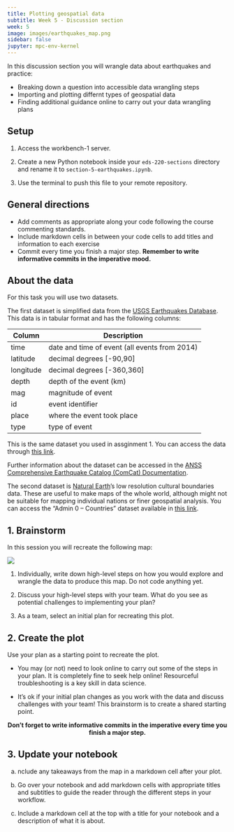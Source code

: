 ```yaml
---
title: Plotting geospatial data
subtitle: Week 5 - Discussion section
week: 5
image: images/earthquakes_map.png
sidebar: false
jupyter: mpc-env-kernel
---
```


In this discussion section you will wrangle data about earthquakes and practice:

- Breaking down a question into accessible data wrangling steps
- Importing and plotting differnt types of geospatial data
- Finding additional guidance online to carry out your data wrangling plans 


## Setup

:::{.callout-tip appearance="minimal"}
1. Access the workbench-1 server.

2. Create a new Python notebook inside your `eds-220-sections` directory and rename it to `section-5-earthquakes.ipynb`. 

3. Use the terminal to push this file to your remote repository. 
:::

## General directions
:::{.callout-tip appearance="minimal"}
- Add comments as appropriate along your code following the course commenting standards.
- Include markdown cells in between your code cells to add titles and information to each exercise
- Commit every time you finish a major step. **Remember to write informative commits in the imperative mood.**
:::

## About the data

For this task you will use two datasets. 

The first dataset is simplified data from the [USGS Earthquakes Database](https://earthquake.usgs.gov/earthquakes/search/). This data is in tabular format and has the following columns:

| Column | Description |
|------|-----|
| time |  date and time of event (all events from 2014)     |
| latitude | decimal degrees [-90,90]|
| longitude | decimal degrees [-360,360] |
| depth | depth of the event (km) |
| mag | magnitude of event  |
| id | event identifier  |
| place | where the event took place  |
| type | type of event  |

This is the same dataset you used in assginment 1. You can access the data through [this link](https://raw.githubusercontent.com/carmengg/eds220-hwk-1/main/data/earthquake_data.csv).

Further information about the dataset can be accessed in the [ANSS Comprehensive Earthquake Catalog (ComCat) Documentation](https://earthquake.usgs.gov/data/comcat/).

The second dataset is [Natural Earth](https://www.naturalearthdata.com)'s low resolution cultural boundaries data. These are useful to make maps of the whole world, although might not be suitable for mapping individual nations or finer geospatial analysis. You can access the "Admin 0 – Countries" dataset available in [this link](https://www.naturalearthdata.com/downloads/110m-cultural-vectors/).

## 1. Brainstorm

In this session you will recreate the following map:

![](/discussion-sections/images/earthquakes_map.png)

1. Individually, write down high-level steps on how you would explore and wrangle the data to produce this map. Do not code anything yet. 

2. Discuss your high-level steps with your team. What do you see as potential challenges to implementing your plan?

3. As a team, select an initial plan for recreating this plot.

## 2. Create the plot

Use your plan as a starting point to recreate the plot.

- You may (or not) need to look online to carry out some of the steps in your plan. It is completely fine to seek help online! Resourceful troubleshooting is a key skill in data science.

- It’s ok if your initial plan changes as you work with the data and discuss challenges with your team! This brainstorm is to create a shared starting point.

<p style="text-align: center;">
**Don't forget to write informative commits in the imperative every time you finish a major step.**
</p>

## 3. Update your notebook

a. nclude any takeaways from the map in a markdown cell after your plot.

b. Go over your notebook and add markdown cells with appropriate titles and subtitles to guide the reader through the different steps in your workflow. 

c. Include a markdown cell at the top with a title for your notebook and a description of what it is about.


<!--
```python

import os
import pandas as pd
import geopandas as gpd
import matplotlib.pyplot as plt

# Read in data
raw_eqk = pd.read_csv('https://raw.githubusercontent.com/carmengg/eds220-hwk-1/main/data/earthquake_data.csv')

fp = os.path.join('data','ne_110m_admin_0_countries','ne_110m_admin_0_countries.shp')
worldmap = gpd.read_file(fp)

# Select only earthquakes of magnitude geq 6.5
eqk = raw_eqk[(raw_eqk.type == 'earthquake') & (raw_eqk.mag >= 6.5)]

# Convert earthquake data into geo-df
eqk = gpd.GeoDataFrame(eqk, 
                       geometry = gpd.points_from_xy(eqk.longitude, eqk.latitude),
                       crs='EPSG:4326'
                       )

# Create plot
fig, ax = plt.subplots(figsize=(10,8))
ax.axis('off')

worldmap.plot(ax=ax,
           color='lightgrey')
eqk.plot(ax=ax,
        column='mag',
        cmap='Oranges',
        edgecolor='brown',
        legend=True,
        legend_kwds={'shrink':.6,
                    'label':'moment magnitude'})

ax.set_title('Earthquakes of magnitude at least 6.5 in 2014')

ax.annotate('Data: USGS Earthquakes Database',
             xy=(0.085,0.15),
             xycoords='figure fraction',
             fontsize=9,
             color='0.7')

plt.show()
```
-->